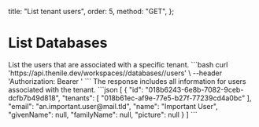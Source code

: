   title: "List tenant users",
  order: 5,
  method: "GET",
};

# List Databases

<Row>
  <Col>
    List the users that are associated with a specific tenant.
  </Col>

  <Col>
    <CodeGroups
      title={"List Users Request"}
      method={"GET"}
      pathname={"/workspaces/:workspaceSlug/databases/:databaseName/tenants/:tenantId/users"}
    >
      ```bash
      curl 'https://api.thenile.dev/workspaces/<string>/databases/<string>/users' \
      --header 'Authorization: Bearer <string>'
        ```
    </CodeGroups>
  </Col>
</Row>
<Row>
  <Col>
    The response includes all information for users associated with the tenant.
  </Col>
  <Col>
    <CodeGroups
      title={"List Users Response"}
      method={"200"}
      pathname={"/workspaces/:workspaceSlug/databases/:databaseName/tenants/:tenantId/users/:userId"}
    >
      ```json
      [
        {
          "id": "018b6243-6e8b-7082-9ceb-dcfb7b49d818",
          "tenants": [
            "018b61ec-af9e-77e5-b27f-77239cd4a0bc"
          ],
          "email": "an.important.user@mail.tld",
          "name": "Important User",
          "givenName": null,
          "familyName": null,
          "picture": null
        }
      ]
      ```
    </CodeGroups>
  </Col>
</Row>
